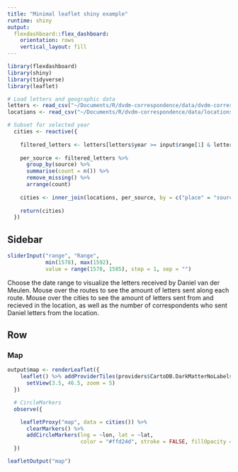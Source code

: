 ```yaml
---
title: "Minimal leaflet shiny example"
runtime: shiny
output: 
  flexdashboard::flex_dashboard:
    orientation: rows
    vertical_layout: fill
---
```


```r
library(flexdashboard)
library(shiny)
library(tidyverse)
library(leaflet)

# Load letters and geographic data
letters <- read_csv("~/Documents/R/dvdm-correspondence/data/dvdm-correspondence-1591.csv")
locations <- read_csv("~/Documents/R/dvdm-correspondence/data/locations-1591.csv")

# Subset for selected year
  cities <- reactive({
  
    filtered_letters <- letters[letters$year >= input$range[1] & letters$year < input$range[2], ]
    
    per_source <- filtered_letters %>%
      group_by(source) %>%
      summarise(count = n()) %>%
      remove_missing() %>%
      arrange(count)
    
    cities <- inner_join(locations, per_source, by = c("place" = "source"))
    
    return(cities)
  })  

```

Sidebar {.sidebar}
-----------------------------------------------------------------------

```r
sliderInput("range", "Range",
            min(1578), max(1592),
            value = range(1578, 1585), step = 1, sep = "")
```

Choose the date range to visualize the letters received by Daniel van der Meulen. Mouse over the routes to see the amount of letters sent along each route. Mouse over the cities to see the amount of letters sent from and recieved in the location, as well as the number of correspondents who sent Daniel letters from the location.

Row
-----------------------------------------------------------------------

### Map
```r
output$map <- renderLeaflet({
    leaflet() %>% addProviderTiles(providers$CartoDB.DarkMatterNoLabels) %>%
      setView(3.5, 46.5, zoom = 5)
  })

  # CircleMarkers
  observe({

    leafletProxy("map", data = cities()) %>%
      clearMarkers() %>% 
      addCircleMarkers(lng = ~lon, lat = ~lat,
                       color = "#ffd24d", stroke = FALSE, fillOpacity = 1, radius = 10)
  })

leafletOutput("map")
  
```


